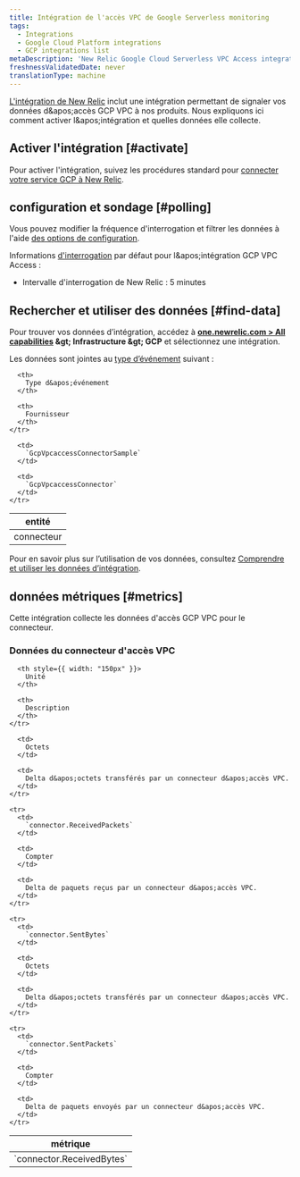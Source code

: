 ```yaml
---
title: Intégration de l'accès VPC de Google Serverless monitoring
tags:
  - Integrations
  - Google Cloud Platform integrations
  - GCP integrations list
metaDescription: 'New Relic Google Cloud Serverless VPC Access integration: the data it reports and how to enable it.'
freshnessValidatedDate: never
translationType: machine
---
```


[L&apos;intégration de New Relic](/docs/infrastructure/introduction-infra-monitoring) inclut une intégration permettant de signaler vos données d&amp;apos;accès GCP VPC à nos produits. Nous expliquons ici comment activer l&amp;apos;intégration et quelles données elle collecte.

## Activer l&apos;intégration [#activate]

Pour activer l&apos;intégration, suivez les procédures standard pour [connecter votre service GCP à New Relic](/docs/connect-google-cloud-platform-services-infrastructure).

## configuration et sondage [#polling]

Vous pouvez modifier la fréquence d&apos;interrogation et filtrer les données à l&apos;aide [des options de configuration](/docs/integrations/new-relic-integrations/getting-started/configure-polling-frequency-data-collection-cloud-integrations).

Informations [d&apos;interrogation](/docs/integrations/google-cloud-platform-integrations/getting-started/polling-intervals-gcp-integrations) par défaut pour l&amp;apos;intégration GCP VPC Access :

* Intervalle d&apos;interrogation de New Relic : 5 minutes

## Rechercher et utiliser des données [#find-data]

Pour trouver vos données d’intégration, accédez à <DNT>**[one.newrelic.com &gt; All capabilities](https://one.newrelic.com/all-capabilities) &amp;gt; Infrastructure &amp;gt; GCP**</DNT> et sélectionnez une intégration.

Les données sont jointes au [type d’événement](/docs/data-apis/understand-data/new-relic-data-types/#event-data) suivant :

<table>
  <thead>
    <tr>
      <th>
        entité
      </th>

      <th>
        Type d&apos;événement
      </th>

      <th>
        Fournisseur
      </th>
    </tr>
  </thead>

  <tbody>
    <tr>
      <td>
        connecteur
      </td>

      <td>
        `GcpVpcaccessConnectorSample`
      </td>

      <td>
        `GcpVpcaccessConnector`
      </td>
    </tr>
  </tbody>
</table>

Pour en savoir plus sur l’utilisation de vos données, consultez [Comprendre et utiliser les données d’intégration](/docs/infrastructure/integrations/find-use-infrastructure-integration-data).

## données métriques [#metrics]

Cette intégration collecte les données d&apos;accès GCP VPC pour le connecteur.

### Données du connecteur d&apos;accès VPC

<table>
  <thead>
    <tr>
      <th style={{ width: "275px" }}>
        métrique
      </th>

      <th style={{ width: "150px" }}>
        Unité
      </th>

      <th>
        Description
      </th>
    </tr>
  </thead>

  <tbody>
    <tr>
      <td>
        `connector.ReceivedBytes`
      </td>

      <td>
        Octets
      </td>

      <td>
        Delta d&apos;octets transférés par un connecteur d&apos;accès VPC.
      </td>
    </tr>

    <tr>
      <td>
        `connector.ReceivedPackets`
      </td>

      <td>
        Compter
      </td>

      <td>
        Delta de paquets reçus par un connecteur d&apos;accès VPC.
      </td>
    </tr>

    <tr>
      <td>
        `connector.SentBytes`
      </td>

      <td>
        Octets
      </td>

      <td>
        Delta d&apos;octets transférés par un connecteur d&apos;accès VPC.
      </td>
    </tr>

    <tr>
      <td>
        `connector.SentPackets`
      </td>

      <td>
        Compter
      </td>

      <td>
        Delta de paquets envoyés par un connecteur d&apos;accès VPC.
      </td>
    </tr>
  </tbody>
</table>
